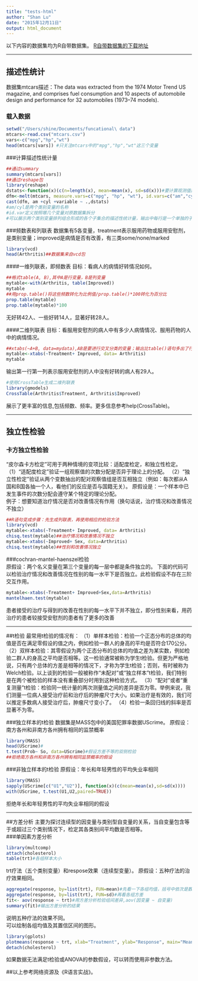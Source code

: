 ```yaml
---
title: "tests-html"
author: "Shan Lu"
date: "2015年12月11日"
output: html_document
---
```

以下内容的数据集均为R自带数据集。
[R自带数据集的下载地址](https://vincentarelbundock.github.io/Rdatasets/datasets.html)  

*** 
## 描述性统计
数据集mtcars描述：The data was extracted from the 1974 Motor Trend US magazine, and comprises fuel consumption and 10 aspects of automobile design and performance for 32 automobiles (1973–74 models).    

### 载入数据
```r
setwd("/Users/shine/Documents/funcational\ data")
mtcars<-read.csv("mtcars.csv")
vars<-c("mpg","hp","wt")
head(mtcars[vars]) #只关注mtcars中的"mpg","hp","wt"这三个变量
```
  
###计算描述性统计量
```r
##通过summary
summary(mtcars[vars])
##通过reshape包
library(reshape)
dstats<-function(x)(c(n=length(x), mean=mean(x), sd=sd(x)))#要计算观测值数量、均值、方差
dfm<-melt(mtcars, measure.vars=c("mpg", "hp", "wt"), id.vars=c("am","cyl"))
cast(dfm, am +cyl +variable ~ .,dstats)
#am/cyl是两个类别变量的名称
#id.var定义按照哪几个变量对原数据集拆分
#可以展示两个类别变量排列组合形成的各个子集合的描述性统计量，输出中每行是一个单独的子集，这里关注了均值、方差
```
  
###频数表和列联表
数据集有5各变量，treatment表示服用药物或服用安慰剂，是类别变量；improved是病情是否有改善，有三类some/none/marked
```r
library(vcd)
head(Arthritis)##数据集来自vcd包
```
  
####一维列联表，即频数表
目标：看病人的病情好转情况如何。
```r
##格式table(A, B),其中A是行变量，B是列变量
mytable<-with(Arthritis, table(Improved))
mytable
##用prop.table()将这些频数转化为比例值/prop.table()*100转化为百分比
prop.table(mytable)
prop.table(mytable)*100
```
无好转42人、一些好转14人，显著好转28人。
  
####二维列联表
目标：看服用安慰剂的病人中有多少人病情情况、服用药物的人中的病情情况。
```r
##xtabs(~A+B, data=mydata),AB是要进行交叉分类的变量；输出比table()语句多出了行、列的变量名称
mytable<-xtabs(~Treatment+ Improved, data= Arthritis)
mytable
```
输出第一行第一列表示服用安慰剂的人中没有好转的病人有29人。
```r
#使用CrossTable生成二维列联表
library(gmodels)
CrossTable(Arthritis$Treatment, Arthritis$Improved)
```
展示了更丰富的信息,包括频数、频率。更多信息参考help(CrossTable)。
  
***
## 独立性检验
  
### 卡方独立性检验  
“皮尔森卡方检定”可用于两种情境的变项比较：适配度检定，和独立性检定。
（1）“适配度检定”验证一组观察值的次数分配是否异于理论上的分配。
（2）“独立性检定”验证从两个变数抽出的配对观察值组是否互相独立（例如：每次都从A国和B国各抽一个人，看他们的反应是否与国籍无关）。
原假设是：一个样本中已发生事件的次数分配会遵守某个特定的理论分配。  
例子：想要知道治疗情况是否对改善情况有作用（换句话说，治疗情况和改善情况不独立）
```r
##R语句变成步骤：先生成列联表，再使用相应的检验方法
library(vcd)
mytable<-xtabs(~Treatment+ Improved, data= Arthritis)
chisq.test(mytable)##治疗情况和改善情况不独立
mytable<-xtabs(~Improved+ Sex, data=Arthritis)
chisq.test(mytable)##性别和改善情况独立
```
  
###cochran-mantel-haenszel检验  
原假设：两个名义变量在第三个变量的每一层中都是条件独立的。
下面的代码可以检验治疗情况和改善情况在性别的每一水平下是否独立。此检验假设不存在三阶交互作用。
```r
mytable<-xtabs(~Treatment+ Improved+Sex,data=Arthritis)
mantelhaen.test(mytable) 
```
患者接受的治疗与得到的改善在性别的每一水平下并不独立，即分性别来看，用药治疗的患者较接受安慰剂的患者有了更多的改善
   
***
##t检验
最常用t检验的情况有：
（1）单样本检验：检验一个正态分布的总体的均值是否在满足零假设的值之内，例如检验一群人的身高的平均是否符合170公分。
（2）双样本检验：其零假设为两个正态分布的总体的均值之差为某实数，例如检验二群人的身高之平均是否相等。这一检验通常被称为学生t检验。但更为严格地说，只有两个总体的方差是相等的情况下，才称为学生t检验；否则，有时被称为Welch检验。以上谈到的检验一般被称作“未配对”或“独立样本”t检验，我们特别是在两个被检验的样本没有重叠部分时用到这种检验方式。
（3）“配对”或者“重复测量”t检验：检验同一统计量的两次测量值之间的差异是否为零。举例来说，我们测量一位病人接受治疗前和治疗后的肿瘤尺寸大小。如果治疗是有效的，我们可以推定多数病人接受治疗后，肿瘤尺寸变小了。
（4）检验一条回归线的斜率是否显著不为零。
  
###独立样本的t检验
数据集是MASS包中的美国犯罪率数据UScrime。
原假设：南方各州和非南方各州拥有相同的监禁概率
```r
library(MASS)
head(UScrime)#
t.test(Prob~ So, data=UScrime)#假设方差不等的双侧检验
##拒绝南方各州和非南方各州拥有相同监禁概率的假设
```
  
###非独立样本的t检验
原假设：年长和年轻男性的平均失业率相同
```r
library(MASS)
sapply(UScrime[c("U1","U2")], function(x)(c(mean=mean(x),sd=sd(x))))
with(UScrime, t.test(U1,U2,paired=TRUE))
```
拒绝年长和年轻男性的平均失业率相同的假设
  
***
##方差分析
主要为探讨连续型的因变量与类别型自变量的关系，当自变量包含等于或超过三个类别情况下，检定其各类别间平均数是否相等。  
###单因素方差分析
```r
library(multcomp)
attach(cholesterol)
table(trt)#各组样本大小
```
trt疗法（五个类别变量）和respose效果（连续型变量）。
原假设：五种疗法的治疗效果相同。
```r
aggregate(response, by=list(trt), FUN=mean)#先看一下各组均值，括号中依次是数据集、按哪个变量分组，计算什么.
aggregate(response, by=list(trt), FUN=sd)#再看各组方差
fit<- aov(response ~ trt)#用方差分析检验组间差异,aov(因变量 ~ 自变量)
summary(fit)#输出方差分析的结果
```
说明五种疗法的效果不同。    
可以绘制各组均值及其置信区间的图形。
```r
library(gplots)
plotmeans(response ~ trt, xlab="Treatment", ylab="Response", main="Mean Plot\nwith 95%CI")
detach(cholesterol)
```


如果数据无法满足t检验或ANOVA的参数假设，可以转而使用非参数方法。

##以上参考网络资源及《R语言实战》。